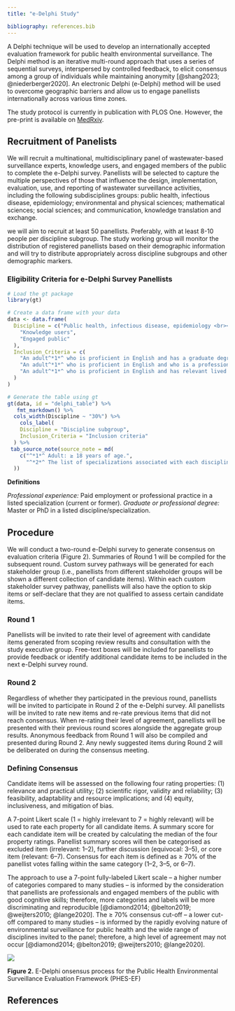 ```yaml
---
title: "e-Delphi Study"

bibliography: references.bib
---
```


::: justify-text
A Delphi technique will be used to develop an internationally accepted evaluation framework for public health environmental surveillance. The Delphi method is an iterative multi-round approach that uses a series of sequential surveys, interspersed by controlled feedback, to elicit consensus among a group of individuals while maintaining anonymity [@shang2023; @niederberger2020]. An electronic Delphi (e-Delphi) method will be used to overcome geographic barriers and allow us to engage panellists internationally across various time zones.

The study protocol is currently in publication with PLOS One. However, the pre-print is available on [MedRxiv](https://www.medrxiv.org/content/10.1101/2024.09.01.24312901v1).

## Recruitment of Panelists

We will recruit a multinational, multidisciplinary panel of wastewater-based surveillance experts, knowledge users, and engaged members of the public to complete the e-Delphi survey. Panellists will be selected to capture the multiple perspectives of those that influence the design, implementation, evaluation, use, and reporting of wastewater surveillance activities, including the following subdisciplines groups: public health, infectious disease, epidemiology; environmental and physical sciences; mathematical sciences; social sciences; and communication, knowledge translation and exchange.

we will aim to recruit at least 50 panellists. Preferably, with at least 8-10 people per discipline subgroup. The study working group will monitor the distribution of registered panellists based on their demographic information and will try to distribute appropriately across discipline subgroups and other demographic markers.

### Eligibility Criteria for e-Delphi Survey Panellists

::: {.table-striped}
```r

# Load the gt package
library(gt)

# Create a data frame with your data
data <- data.frame(
  Discipline = c("Public health, infectious disease, epidemiology <br><br>Environmental and physical science <br><br>Mathematical sciences <br><br>Social sciences <br><br>Communication, knowledge translation and Exchange", 
    "Knowledge users", 
    "Engaged public"
  ),
  Inclusion_Criteria = c(
    "An adult^*1*^ who is proficient in English and has a graduate degree in one of the listed specializations^*2*^, or ≥ 3 years of professional experience, or ≥ 2 peer-reviewed publications relating to wastewater surveillance.",
    "An adult^*1*^ who is proficient in English and who is a professional who does not have specialized training or qualifications in wastewater-based surveillance, but who uses surveillance to inform policy and action in their workplace.",
    "An adult^*1*^ who is proficient in English and has relevant lived experience."
  )
)

# Generate the table using gt
gt(data, id = "delphi_table") %>%
   fmt_markdown() %>%
  cols_width(Discipline ~ "30%") %>%
    cols_label(
    Discipline = "Discipline subgroup", 
    Inclusion_Criteria = "Inclusion criteria"
  ) %>%
 tab_source_note(source_note = md(
    c("^*1*^ Adult: ≥ 18 years of age.",
      "^*2*^ The list of specializations associated with each discipline can be found in the S2 Table of the study protocol once published.")
  ))

```
:::

**Definitions**

*Professional experience:* Paid employment or professional practice in a listed specialization (current or former). *Graduate or professional degree:* Master or PhD in a listed discipline/specialization.

## Procedure

We will conduct a two-round e-Delphi survey to generate consensus on evaluation criteria (Figure 2). Summaries of Round 1 will be compiled for the subsequent round. Custom survey pathways will be generated for each stakeholder group (i.e., panellists from different stakeholder groups will be shown a different collection of candidate items). Within each custom stakeholder survey pathway, panellists will also have the option to skip items or self-declare that they are not qualified to assess certain candidate items.

### Round 1

Panellists will be invited to rate their level of agreement with candidate items generated from scoping review results and consultation with the study executive group. Free-text boxes will be included for panellists to provide feedback or identify additional candidate items to be included in the next e-Delphi survey round. 

### Round 2

Regardless of whether they participated in the previous round, panellists will be invited to participate in Round 2 of the e-Delphi survey. All panellists will be invited to rate new items and re-rate previous items that did not reach consensus. When re-rating their level of agreement, panellists will be presented with their previous round scores alongside the aggregate group results. Anonymous feedback from Round 1 will also be compiled and presented during Round 2.  Any newly suggested items during Round 2 will be deliberated on during the consensus meeting.

### Defining Consensus

Candidate items will be assessed on the following four rating properties: (1) relevance and practical utility; (2) scientific rigor, validity and reliability; (3) feasibility, adaptability and resource implications; and (4) equity, inclusiveness, and mitigation of bias. 

A 7-point Likert scale (1 = highly irrelevant to 7 = highly relevant) will be used to rate each property for all candidate items. A summary score for each candidate item will be created by calculating the median of the four property ratings. Panellist summary scores will then be categorised as excluded item (irrelevant: 1–2), further discussion (equivocal: 3–5), or core item (relevant: 6–7). Consensus for each item is defined as ≥ 70% of the panellist votes falling within the same category (1–2, 3–5, or 6–7). 

The approach to use a 7-point fully-labeled Likert scale – a higher number of categories compared to many studies – is informed by the consideration that panellists are professionals and engaged members of the public with good cognitive skills; therefore, more categories and labels will be more discriminating and reproducible [@diamond2014; @belton2019; @weijters2010; @lange2020]. The ≥ 70% consensus cut-off – a lower cut-off compared to many studies – is informed by the rapidly evolving nature of environmental surveillance for public health and the wide range of disciplines invited to the panel; therefore, a high level of agreement may not occur [@diamond2014; @belton2019; @weijters2010; @lange2020].

![](assets/delphi_consensus_process.svg){fig-align="center"}

[**Figure 2.** E-Delphi onsensus process for the Public Health Environmental Surveillance Evaluation Framework (PHES-EF)]{.caption}

## References

::: {#refs}
:::
:::
